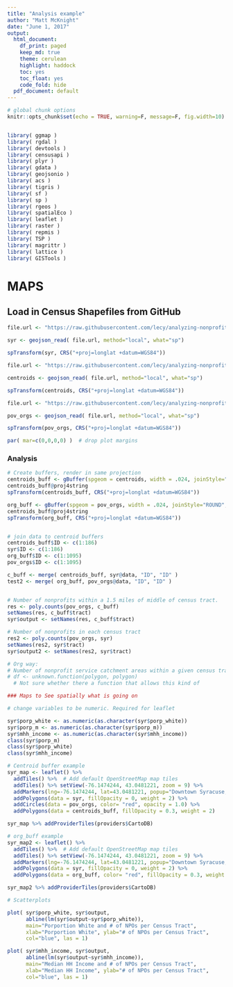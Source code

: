 ```yaml
---
title: "Analysis example"
author: "Matt McKnight"
date: "June 1, 2017"
output:
  html_document:
    df_print: paged
    keep_md: true
    theme: cerulean
    highlight: haddock
    toc: yes
    toc_float: yes
    code_fold: hide
  pdf_document: default
---
```


```r

# global chunk options
knitr::opts_chunk$set(echo = TRUE, warning=F, message=F, fig.width=10)


library( ggmap )
library( rgdal )
library( devtools )
library( censusapi )
library( plyr )
library( gdata )
library( geojsonio )
library( acs )
library( tigris )
library( sf ) 
library( sp )  
library( rgeos )
library( spatialEco ) 
library( leaflet )
library( raster )
library( repmis )
library( TSP )
library( magrittr )
library( lattice )
library( GISTools )

```


# MAPS

## Load in Census Shapefiles from GitHub

```r

file.url <- "https://raw.githubusercontent.com/lecy/analyzing-nonprofit-service-areas/master/SHAPEFILES/syr_merged.geojson"

syr <- geojson_read( file.url, method="local", what="sp")

spTransform(syr, CRS("+proj=longlat +datum=WGS84"))

file.url <- "https://raw.githubusercontent.com/lecy/analyzing-nonprofit-service-areas/master/SHAPEFILES/syr_merged_cen.geojson"

centroids <- geojson_read( file.url, method="local", what="sp")

spTransform(centroids, CRS("+proj=longlat +datum=WGS84"))

file.url <- "https://raw.githubusercontent.com/lecy/analyzing-nonprofit-service-areas/master/SHAPEFILES/pov_orgs.geojson"

pov_orgs <- geojson_read( file.url, method="local", what="sp")

spTransform(pov_orgs, CRS("+proj=longlat +datum=WGS84"))

par( mar=c(0,0,0,0) )  # drop plot margins

```

### Analysis ###

```r

# Create buffers, render in same projection
centroids_buff <- gBuffer(spgeom = centroids, width = .024, joinStyle="ROUND", byid = T)
centroids_buff@proj4string
spTransform(centroids_buff, CRS("+proj=longlat +datum=WGS84"))

org_buff <- gBuffer(spgeom = pov_orgs, width = .024, joinStyle="ROUND", byid = T)
centroids_buff@proj4string
spTransform(org_buff, CRS("+proj=longlat +datum=WGS84"))


# join data to centroid buffers
centroids_buff$ID <- c(1:186)
syr$ID <- c(1:186)
org_buff$ID <- c(1:1095)
pov_orgs$ID <- c(1:1095)

c_buff <- merge( centroids_buff, syr@data, "ID", "ID" )
test2 <- merge( org_buff, pov_orgs@data, "ID", "ID" )


# Number of nonprofits within a 1.5 miles of middle of census tract.
res <- poly.counts(pov_orgs, c_buff)
setNames(res, c_buff$tract)
syr$output <- setNames(res, c_buff$tract)

# Number of nonprofits in each census tract
res2 <- poly.counts(pov_orgs, syr)
setNames(res2, syr$tract)
syr$output2 <- setNames(res2, syr$tract)

# Org way:
# Number of nonprofit service catchment areas within a given census tract
# df <- unknown.function(polygon, polygon)
  # Not sure whether there a function that allows this kind of 

### Maps to See spatially what is going on

# change variables to be numeric. Required for leaflet 

syr$porp_white <- as.numeric(as.character(syr$porp_white))
syr$porp_m <- as.numeric(as.character(syr$porp_m))
syr$mhh_income <- as.numeric(as.character(syr$mhh_income))
class(syr$porp_m)
class(syr$porp_white)
class(syr$mhh_income)

# Centroid buffer example
syr_map <- leaflet() %>%
  addTiles() %>%  # Add default OpenStreetMap map tiles
  addTiles() %>% setView(-76.1474244, 43.0481221, zoom = 9) %>%
  addMarkers(lng=-76.1474244, lat=43.0481221, popup="Downtown Syracuse, NY") %>%
  addPolygons(data = syr, fillOpacity = 0, weight = 2) %>%
  addCircles(data = pov_orgs, color= "red", opacity = 1.0) %>%
  addPolygons(data = centroids_buff, fillOpacity = 0.3, weight = 2)

syr_map %>% addProviderTiles(providers$CartoDB)

# org_buff example
syr_map2 <- leaflet() %>%
  addTiles() %>%  # Add default OpenStreetMap map tiles
  addTiles() %>% setView(-76.1474244, 43.0481221, zoom = 9) %>%
  addMarkers(lng=-76.1474244, lat=43.0481221, popup="Downtown Syracuse, NY") %>%
  addPolygons(data = syr, fillOpacity = 0, weight = 2) %>%
  addPolygons(data = org_buff, color= "red", fillOpacity = 0.3, weight = 2) 

syr_map2 %>% addProviderTiles(providers$CartoDB)

# Scatterplots

plot( syr$porp_white, syr$output, 
      abline(lm(syr$output~syr$porp_white)),
      main="Porportion White and # of NPOs per Census Tract",
      xlab="Porportion White", ylab="# of NPOs per Census Tract",
      col="blue", las = 1)

plot( syr$mhh_income, syr$output, 
      abline(lm(syr$output~syr$mhh_income)), 
      main="Median HH Income and # of NPOs per Census Tract",
      xlab="Median HH Income", ylab="# of NPOs per Census Tract",
      col="blue", las = 1)

```
